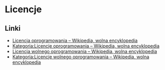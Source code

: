 # Licencje

## Linki

- [Licencja oprogramowania – Wikipedia, wolna encyklopedia](https://pl.wikipedia.org/wiki/Licencja_oprogramowania)
- [Kategoria:Licencje oprogramowania – Wikipedia, wolna encyklopedia](https://pl.wikipedia.org/wiki/Kategoria:Licencje_oprogramowania)
- [Licencja wolnego oprogramowania – Wikipedia, wolna encyklopedia](https://pl.wikipedia.org/wiki/Licencja_wolnego_oprogramowania)
- [Kategoria:Licencje wolnego oprogramowania – Wikipedia, wolna encyklopedia](https://pl.wikipedia.org/wiki/Kategoria:Licencje_wolnego_oprogramowania)
